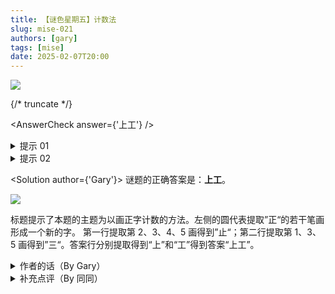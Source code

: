 ```yaml
---
title: 【谜色星期五】计数法
slug: mise-021
authors: [gary]
tags: [mise]
date: 2025-02-07T20:00
---
```


![](./mise-021.assets/mise-021.webp)

{/* truncate */}

<AnswerCheck answer={'上工'} />

<details>
    <summary>提示 01</summary>

    我们平时计票用的计数法是什么呢？
</details>

<details>
    <summary>提示 02</summary>

    将右边的每个提示图片翻译成一个汉字。第一行右侧的图片翻译为“止”。
</details>

<Solution author={'Gary'}>
谜题的正确答案是：**上工**。

![](./mise-021.assets/mise-021-sol.webp)

标题提示了本题的主题为以画正字计数的方法。左侧的圆代表提取”正“的若干笔画形成一个新的字。
第一行提取第 2、3、4、5 画得到”止“；第二行提取第 1、3、5 画得到”三“。答案行分别提取得到“上”和“工”得到答案“上工”。
</Solution>

<details>
    <summary>作者的话（By Gary）</summary>

    本题在各处收到了很多的好评，十分感谢各位的支持！
    这题其实诞生于一段时间以前了，只是现在才拿出来，所以不是故意设置成“上工”这个十分《应景》的答案的
    （在这里也祝大家新的一年学习工作顺顺利利）。
    一开始这道题其实使用数字表示提取的笔画数，在此也感谢 Winfrid 老师的修改，用黑白圆圈的方式让这道题变得更加简洁。
</details>

<details>
    <summary>补充点评（By 同同）</summary>

    虽然用圆圈来表示需要提取的笔画确实比数字更美观，但是似乎变得更容易产生误会了……

    <center>
        ![](./mise-021.assets/mise-021-meme-1.webp)
        <ImgCaption>两种颜色的圈圈？还有太鼓达人高手！</ImgCaption>
    </center>
</details>
